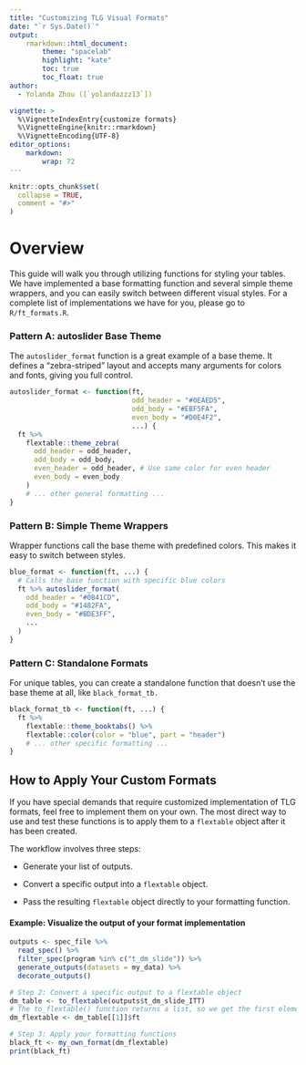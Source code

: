 ```yaml
---
title: "Customizing TLG Visual Formats"
date: "`r Sys.Date()`"
output:
    rmarkdown::html_document:
        theme: "spacelab"
        highlight: "kate"
        toc: true
        toc_float: true
author: 
  - Yolanda Zhou ([`yolandazzz13`])

vignette: >
  %\VignetteIndexEntry{customize formats}
  %\VignetteEngine{knitr::rmarkdown}
  %\VignetteEncoding{UTF-8}
editor_options:
    markdown:
        wrap: 72
---
```



```r
knitr::opts_chunk$set(
  collapse = TRUE,
  comment = "#>"
)
```

# Overview

This guide will walk you through utilizing functions for styling your tables. We have implemented a base formatting function and several simple theme wrappers, and you can easily switch between different visual styles. For a complete list of implementations we have for you, please go to `R/ft_formats.R`.

### Pattern A: autoslider Base Theme
The `autoslider_format` function is a great example of a base theme. It defines a "zebra-striped" layout and accepts many arguments for colors and fonts, giving you full control.
  

```r
autoslider_format <- function(ft,
                              odd_header = "#0EAED5",
                              odd_body = "#EBF5FA",
                              even_body = "#D0E4F2",
                              ...) {
  ft %>%
    flextable::theme_zebra(
      odd_header = odd_header,
      odd_body = odd_body,
      even_header = odd_header, # Use same color for even header
      even_body = even_body
    )
    # ... other general formatting ...
}

```

  
### Pattern B: Simple Theme Wrappers
Wrapper functions call the base theme with predefined colors. This makes it easy to switch between styles.

```r
blue_format <- function(ft, ...) {
  # Calls the base function with specific blue colors
  ft %>% autoslider_format(
    odd_header = "#0B41CD",
    odd_body = "#1482FA",
    even_body = "#BDE3FF",
    ...
  )
}
```
### Pattern C: Standalone Formats
For unique tables, you can create a standalone function that doesn't use the base theme at all, like `black_format_tb.`

```r
black_format_tb <- function(ft, ...) {
  ft %>%
    flextable::theme_booktabs() %>%
    flextable::color(color = "blue", part = "header")
    # ... other specific formatting ...
}
```

##  How to Apply Your Custom Formats
If you have special demands that require customized implementation of TLG formats, feel free to implement them on your own. 
The most direct way to use and test these functions is to apply them to a `flextable` object after it has been created.

The workflow involves three steps:

- Generate your list of outputs.

- Convert a specific output into a `flextable` object.

- Pass the resulting `flextable` object directly to your formatting function.

#### Example: Visualize the output of your format implementation

```r
outputs <- spec_file %>%
  read_spec() %>%
  filter_spec(program %in% c("t_dm_slide")) %>%
  generate_outputs(datasets = my_data) %>%
  decorate_outputs()

# Step 2: Convert a specific output to a flextable object
dm_table <- to_flextable(outputs$t_dm_slide_ITT)
# The to_flextable() function returns a list, so we get the first element
dm_flextable <- dm_table[[1]]$ft

# Step 3: Apply your formatting functions
black_ft <- my_own_format(dm_flextable)
print(black_ft)
```
